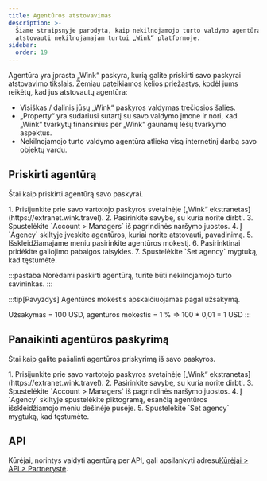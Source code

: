 ```yaml
---
title: Agentūros atstovavimas
description: >-
  Šiame straipsnyje parodyta, kaip nekilnojamojo turto valdymo agentūra gali
  atstovauti nekilnojamajam turtui „Wink“ platformoje.
sidebar:
  order: 19
---
```


Agentūra yra įprasta „Wink“ paskyra, kurią galite priskirti savo paskyrai atstovavimo tikslais. Žemiau pateikiamos kelios priežastys, kodėl jums reikėtų, kad jus atstovautų agentūra:

* Visiškas / dalinis jūsų „Wink“ paskyros valdymas trečiosios šalies.
* „Property“ yra sudariusi sutartį su savo valdymo įmone ir nori, kad „Wink“ tvarkytų finansinius per „Wink“ gaunamų lėšų tvarkymo aspektus.
* Nekilnojamojo turto valdymo agentūra atlieka visą internetinį darbą savo objektų vardu.

## Priskirti agentūrą

Štai kaip priskirti agentūrą savo paskyrai.

<Steps>
  1. Prisijunkite prie savo vartotojo paskyros svetainėje [„Wink“ ekstranetas](https://extranet.wink.travel).
  2. Pasirinkite savybę, su kuria norite dirbti.
  3. Spustelėkite `Account > Managers` iš pagrindinės naršymo juostos.
  4. Į `Agency` skiltyje įveskite agentūros, kuriai norite atstovauti, pavadinimą.
  5. Išskleidžiamajame meniu pasirinkite agentūros mokestį.
  6. Pasirinktinai pridėkite galiojimo pabaigos taisykles.
  7. Spustelėkite `Set agency` mygtuką, kad tęstumėte.
</Steps>


:::pastaba
Norėdami paskirti agentūrą, turite būti nekilnojamojo turto savininkas.
:::

:::tip\[Pavyzdys]
Agentūros mokestis apskaičiuojamas pagal užsakymą.

Užsakymas = 100 USD, agentūros mokestis = 1 % => 100 \* 0,01 = 1 USD
:::

## Panaikinti agentūros paskyrimą

Štai kaip galite pašalinti agentūros priskyrimą iš savo paskyros.

<Steps>
  1. Prisijunkite prie savo vartotojo paskyros svetainėje [„Wink“ ekstranetas](https://extranet.wink.travel).
  2. Pasirinkite savybę, su kuria norite dirbti.
  3. Spustelėkite `Account > Managers` iš pagrindinės naršymo juostos.
  4. Į `Agency` skiltyje spustelėkite <Badge text="x" variant="danger" size="small" /> piktogramą, esančią agentūros išskleidžiamojo meniu dešinėje pusėje.
  5. Spustelėkite `Set agency` mygtuką, kad tęstumėte.
</Steps>


## API

Kūrėjai, norintys valdyti agentūrą per API, gali apsilankyti adresu[Kūrėjai > API > Partnerystė](/developers/apis/#affiliate-api).

